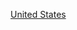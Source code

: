 {{Commons category|1865 establishments in the United States}}
{{estcatCountry|186|5|美國|United States}}

[[Category:1865年北美洲建立|United States]]